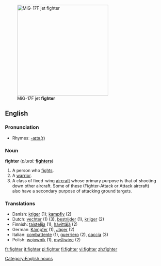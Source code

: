 [[Image:MiG-17F Top View.JPG|thumb|right|300px|MiG-17F jet '''fighter''']]
==English==

===Pronunciation===
*Rhymes: [[Rhymes:English:-aɪtə(r)|-aɪtə(r)]]

===Noun===
'''fighter'''  (''plural:'' '''[[fighters]]''')

# A person who [[fight]]s.
# A [[warrior]].
# A class of fixed-wing [[aircraft]] whose primary purpose is that of shooting down other aircraft.  Some of these (Fighter-Attack or Attack aircraft) also have a secondary purpose of attacking ground targets.

===Translations===
{{rfc-level|Translations at L3+ (AutoFormat would have corrected level of Translations)}}
*Danish: [[kriger]] {{c}} (1); [[kampfly]] {{n}} (2)
*Dutch: [[vechter]] (1) (3), [[bestrijder]] (1), [[krijger]] (2)
*Finnish: [[taistelija]] (1), [[hävittäjä]] (2)
*German: [[Kämpfer]] {{m}} (1), [[Jäger]] {{m}} (2)
*Italian: [[combattente]] {{mf}} (1), [[guerriero]] {{m}} (2), [[caccia]] {{m}} (3)
*Polish: [[wojownik]] {{m}} (1), [[myśliwiec]] {{m}} (2)

[[Category:English nouns]]

[[fr:fighter]]
[[it:fighter]]
[[pl:fighter]]
[[fi:fighter]]
[[vi:fighter]]
[[zh:fighter]]